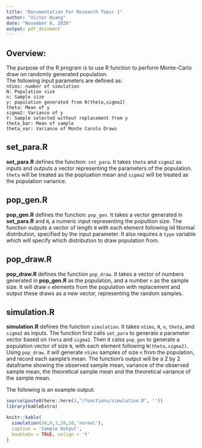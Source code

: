 ```yaml
---
title: "Documentation For Research Topic 1"
author: "Victor Huang"
date: "November 8, 2020"
output: pdf_document
---
```


## Overview: 
  
The purpose of the R program is to use R function to perform Monte-Carlo draw on randomly generated population.  
The following input parameters are defined as:  
`nSims: number of simulation`  
`N: Population size`  
`n: Sample size`  
`y: population generated from N(theta,sigma2)`  
`theta: Mean of y`  
`sigma2: Variance of y`  
`Y: Sample selected without replacement from y`  
`theta_bar: Mean of sample`  
`theta_var: Variance of Monte Carolo Draws`  
  
## set_para.R
  
**set_para.R** defines the function: `set_para`. It takes `theta` and `sigma2` as inputs and outputs a vector representing the parameters of the population. `theta` will be treated as the popluation mean and `sigma2` will be treated as the population variance.  
  
## pop_gen.R
  
**pop_gen.R** defines the function: `pop_gen`. It takes a vector generated in **set_para.R** and `N`, a numeric input representing the popultion size. The function outputs a vector of length `N` with each element following iid Normal distribution, specified by the input parameter. It also requires a `type` variable which will specify which distribution to draw population from.
  
## pop_draw.R
  
**pop_draw.R** defines the function `pop_draw`. It takes a vector of numbers generated in **pop_gen.R** as the population, and a number `n` as the sample size. It will draw `n` elements from the population with replacement and output these draws as a new vector, representing the random samples.  
  
## simulation.R
  
**simulation.R** defines the function `simulation`. It takes `nSims`, `N`, `n`, `theta`, and `sigma2` as inputs. The function first calls `set_para` to generate a parameter vector based on `theta` and `sigma2`. Then it calss `pop_gen` to generate a population vector of size `N`, with each element following `N(theta,sigma2)`. Using `pop_draw`, it will generate `nSims` samples of size `n` from the population, and record each sample's mean. The function's output will be a 2 by 2 dataframe showing the observed sample mean, variance of the observed sample mean, the theoretical sample mean and the theoretical variance of the sample mean.  
  
The following is an example output:  
```r
source(paste0(here::here(),"/functions/simulation.R", ''))
library(kableExtra)

knitr::kable(
  simulation(10,0,1,20,10,'normal'),
  caption = 'Sample Output',
  booktabs = TRUE, valign = 't'
)
```